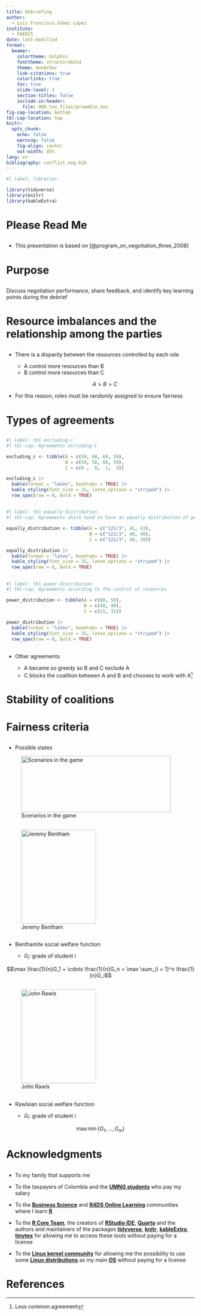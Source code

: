 ```yaml
---
title: Debriefing
author: 
  - Luis Francisco Gómez López
institute: 
  - FAEDIS
date: last-modified
format: 
  beamer:
    colortheme: dolphin
    fonttheme: structurebold
    theme: AnnArbor
    link-citations: true
    colorlinks: true
    toc: true
    slide-level: 2
    section-titles: false
    include-in-header:
      file: 000_tex_files/preamble.tex
fig-cap-location: bottom
tbl-cap-location: top
knitr: 
  opts_chunk: 
    echo: false
    warning: false
    fig-align: center
    out-width: 85%
lang: en
bibliography: conflict_neg.bib
---
```


```r
#| label: libraries

library(tidyverse)
library(knitr)
library(kableExtra)
```

# Please Read Me

## 

-   This presentation is based on [@program_on_negotiation_three_2008]

# Purpose

##

Discuss negotiation performance, share feedback, and identify key learning points during the debrief

# Resource imbalances and the relationship among the parties

##

- There is a disparity between the resources controlled by each role

    - A control more resources than B
    - B control more resources than C
    
    $$A > B > C$$

- For this reason, roles must be randomly assigned to ensure fairness

# Types of agreements

##

```r
#| label: tbl-excluding-c
#| tbl-cap: Agreements excluding C

excluding_c <- tibble(A = c(59, 60, 60, 59),
                      B = c(59, 58, 60, 59),
                      C = c(0 ,  0,  1,  3))

excluding_c |>
  kable(format = "latex", booktabs = TRUE) |>  
  kable_styling(font_size = 15, latex_options = "striped") |> 
  row_spec(row = 0, bold = TRUE)
```

##

```r
#| label: tbl-equally-distribution
#| tbl-cap: Agreements which tend to have an equally distribution of points

equally_distribution <- tibble(A = c("121/3", 41, 43),
                               B = c("121/3", 40, 40),
                               C = c("121/3", 40, 38))

equally_distribution |>
  kable(format = "latex", booktabs = TRUE) |>  
  kable_styling(font_size = 15, latex_options = "striped") |> 
  row_spec(row = 0, bold = TRUE)
```

##

```r
#| label: tbl-power-distribution
#| tbl-cap: Agreements according to the control of resources

power_distribution <- tibble(A = c(60, 50),
                             B = c(40, 40),
                             C = c(21, 31))

power_distribution |>
  kable(format = "latex", booktabs = TRUE) |>  
  kable_styling(font_size = 15, latex_options = "striped") |> 
  row_spec(row = 0, bold = TRUE)
```

##

- Other agreements

    - A became so greedy so B and C exclude A
    - C blocks the coalition between A and B and chooses to work with A[^1]
    
[^1]: Less common agreement

# Stability of coalitions

## 

# Fairness criteria

##

- Possible states

![Scenarios in the game](000_images/009_possible_states.png){#fig-possible-states width="400px" height="150px"}

##

![Jeremy Bentham](000_images/009_jeremy_bentham_by_henry_william_pickersgill_detail.jpg){#fig-jeremy-bentham-by-henry-william-pickersgill-detail width="200px" height="250px"}

##

- Benthamite social welfare function

    - $G_i$: grade of student $i$
    
$$\max \frac{1}{n}G_1 + \cdots \frac{1}{n}G_n = \max \sum_{i = 1}^n \frac{1}{n}G_i$$

##

![John Rawls](000_images/009_john_rawls_1971_photo_portrait.jpg){#fig-john-rawls-1971-photo-portrait width="200px" height="250px"}

##

- Rawlsian social welfare function 

    - $G_i$: grade of student $i$
    
$$\max \min \{ G_1, \ldots, G_m \}$$

# Acknowledgments

##

-   To my family that supports me

-   To the taxpayers of Colombia and the [**UMNG students**](https://www.umng.edu.co/estudiante) who pay my salary

-   To the [**Business Science**](https://www.business-science.io/) and [**R4DS Online Learning**](https://www.rfordatasci.com/) communities where I learn [**R**](https://www.r-project.org/about.html)

-   To the [**R Core Team**](https://www.r-project.org/contributors.html), the creators of [**RStudio IDE**](https://rstudio.com/products/rstudio/), [**Quarto**](https://quarto.org/) and the authors and maintainers of the packages [**tidyverse**](https://CRAN.R-project.org/package=tidyverse), [**knitr**](https://CRAN.R-project.org/package=knitr), [**kableExtra**](https://CRAN.R-project.org/package=kableExtra), [**tinytex**](https://CRAN.R-project.org/package=tinytex) for allowing me to access these tools without paying for a license

-   To the [**Linux kernel community**](https://www.kernel.org/category/about.html) for allowing me the possibility to use some [**Linux distributions**](https://static.lwn.net/Distributions/) as my main [**OS**](https://en.wikipedia.org/wiki/Operating_system) without paying for a license

# References {.allowframebreaks}
